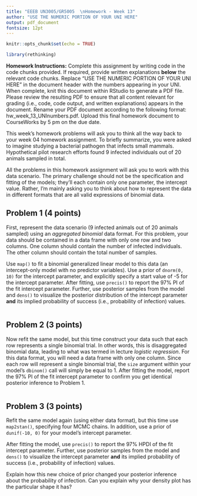 ```yaml
---
title: "EEEB UN3005/GR5005  \nHomework - Week 13"
author: "USE THE NUMERIC PORTION OF YOUR UNI HERE"
output: pdf_document
fontsize: 12pt
---
```


```r

knitr::opts_chunk$set(echo = TRUE)

library(rethinking)
```


**Homework Instructions:** Complete this assignment by writing code in the code chunks provided. If required, provide written explanations **below** the relevant code chunks. Replace "USE THE NUMERIC PORTION OF YOUR UNI HERE" in the document header with the numbers appearing in your UNI. When complete, knit this document within RStudio to generate a PDF file. Please review the resulting PDF to ensure that all content relevant for grading (i.e., code, code output, and written explanations) appears in the document. Rename your PDF document according to the following format: hw_week_13_UNInumbers.pdf. Upload this final homework document to CourseWorks by 5 pm on the due date. 
  
  
This week's homework problems will ask you to think all the way back to your week 04 homework assignment. To briefly summarize, you were asked to imagine studying a bacterial pathogen that infects small mammals. Hypothetical pilot research efforts found 9 infected individuals out of 20 animals sampled in total.

All the problems in this homework assignment will ask you to work with this data scenario. The primary challenge should not be the specification and fitting of the models; they'll each contain only one parameter, the intercept value. Rather, I'm mainly asking you to think about how to represent the data in different formats that are all valid expressions of binomial data. 


## Problem 1 (4 points)

First, represent the data scenario (9 infected animals out of 20 animals sampled) using an *aggregated binomial* data format. For this problem, your data should be contained in a data frame with only one row and two columns. One column should contain the number of infected individuals. The other column should contain the total number of samples.

Use `map()` to fit a binomial generalized linear model to this data (an intercept-only model with no predictor variables). Use a prior of `dnorm(0, 10)` for the intercept parameter, and explicitly specify a start value of -5 for the intercept parameter. After fitting, use `precis()` to report the 97% PI of the fit intercept parameter. Further, use posterior samples from the model and `dens()` to visualize the posterior distribution of the intercept parameter **and** its implied probability of success (i.e., probability of infection) values.

```r

```


## Problem 2 (3 points)

Now refit the same model, but this time construct your data such that each row represents a single binomial trial. In other words, this is disaggregated binomial data, leading to what was termed in lecture *logistic regression*. For this data format, you will need a data frame with only one column. Since each row will represent a single binomial trial, the `size` argument within your model's `dbinom()` call will simply be equal to 1. After fitting the model, report the 97% PI of the fit intercept parameter to confirm you get identical posterior inference to Problem 1.

```r

```


## Problem 3 (3 points)

Refit the same model again (using either data format), but this time use `map2stan()`, specifying four MCMC chains. In addition, use a prior of `dunif(-10, 0)` for your model's intercept parameter.

After fitting the model, use `precis()` to report the 97% HPDI of the fit intercept parameter. Further, use posterior samples from the model and `dens()` to visualize the intercept parameter **and** its implied probability of success (i.e., probability of infection) values.

Explain how this new choice of prior changed your posterior inference about the probability of infection. Can you explain why your density plot has the particular shape it has?

```r

```
